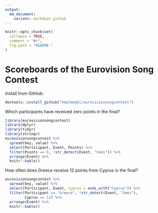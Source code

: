 ```yaml
---
output:
  md_document:
    variant: markdown_github
---
```


<!-- README.md is generated from README.Rmd. Please edit that file -->

```r
knitr::opts_chunk$set(
  collapse = TRUE,
  comment = "#>",
  fig.path = "README-"
)
```

Scoreboards of the Eurovision Song Contest
==========================================

Install from GitHub:

```r
devtools::install_github("hmalmedal/eurovisionsongcontest")
```

Which participants have received zero points in the final?

```r
library(eurovisionsongcontest)
library(dplyr)
library(tidyr)
library(stringr)
eurovisionsongcontest %>%
  spread(key, value) %>%
  select(Participant, Event, Points) %>%
  filter(Points == 0, !str_detect(Event, "Semi")) %>% 
  arrange(Event) %>%
  knitr::kable()
```

How often does Greece receive 12 points from Cyprus in the final?

```r
eurovisionsongcontest %>%
  spread(key, value) %>%
  select(Participant, Event, Cyprus = ends_with("Cyprus")) %>%
  filter(Participant == "Greece", !str_detect(Event, "Semi"),
         Cyprus == 12) %>%
  arrange(Event) %>%
  knitr::kable()
```
